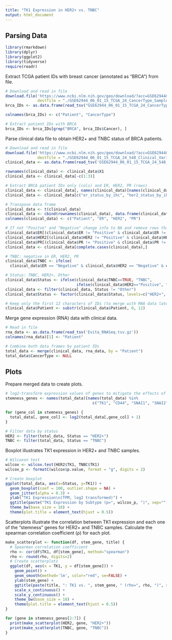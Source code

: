 ```yaml
---
title: "TK1 Expression in HER2+ vs. TNBC"
output: html_document
---
```

## Parsing Data  

```r
library(rmarkdown)
library(dplyr)
library(ggplot2)
library(tidyverse)
require(readr)
```
  
Extract TCGA patient IDs with breast cancer (annotated as "BRCA") from file.  
```r
# Download and read in file
download.file('https://www.ncbi.nlm.nih.gov/geo/download/?acc=GSE62944&format=file&file=GSE62944%5F06%5F01%5F15%5FTCGA%5F24%5FCancerType%5FSamples%2Etxt%2Egz', 
              destfile = "./GSE62944_06_01_15_TCGA_24_CancerType_Samples.txt.gz")
brca_IDs <- as.data.frame(read_tsv("GSE62944_06_01_15_TCGA_24_CancerType_Samples.txt.gz"))

colnames(brca_IDs) <- c("Patient", "CancerType")

# Extract patient IDs with BRCA
brca_IDs <- brca_IDs[grep("BRCA", brca_IDs$Cancer), ]
```
  
Parse clinical data file to obtain HER2+ and TNBC status of BRCA patients.  
```r
# Download and read in file
download.file('https://www.ncbi.nlm.nih.gov/geo/download/?acc=GSE62944&format=file&file=GSE62944%5F06%5F01%5F15%5FTCGA%5F24%5F548%5FClinical%5FVariables%5F9264%5FSamples%2Etxt%2Egz', 
              destfile = "./GSE62944_06_01_15_TCGA_24_548_Clinical_Variables_9264_Samples.txt.gz")
clinical_data <- as.data.frame(read_tsv('GSE62944_06_01_15_TCGA_24_548_Clinical_Variables_9264_Samples.txt.gz'))

rownames(clinical_data) <- clinical_data$X1
clinical_data <- clinical_data[-c(1:3)]

# Extract BRCA patient IDs only (cols) and ER, HER2, PR (rows)
clinical_data <- clinical_data[, names(clinical_data)[names(clinical_data) %in% brca_IDs$Patient]]
clinical_data <- clinical_data[c("er_status_by_ihc", "her2_status_by_ihc", "pr_status_by_ihc"),]

# Transpose data frame
clinical_data <- t(clinical_data)
clinical_data <- cbind(rownames(clinical_data), data.frame(clinical_data, row.names = NULL))
colnames(clinical_data) <- c("Patient", "ER", "HER2", "PR")

# If not "Positve" and "Negative" change info to NA and remove rows that have NA in any column
clinical_data$ER[(clinical_data$ER != "Positive" & clinical_data$ER != "Negative")] <- NA
clinical_data$HER2[(clinical_data$HER2 != "Positive" & clinical_data$HER2 != "Negative")] <- NA
clinical_data$PR[(clinical_data$PR != "Positive" & clinical_data$PR != "Negative")] <- NA
clinical_data <- clinical_data[complete.cases(clinical_data),]

# TNBC: negative in ER, HER2, PR
clinical_data$TNBC <- ifelse(
  clinical_data$ER == "Negative" & clinical_data$HER2 == "Negative" & clinical_data$PR == "Negative", TRUE, FALSE) 

# Status: TNBC, HER2+, Other
clinical_data$Status <- ifelse(clinical_data$TNBC==TRUE, "TNBC", 
                               ifelse(clinical_data$HER2=="Positive", "HER2+", "Other"))
clinical_data <- filter(clinical_data, Status != "Other")
clinical_data$Status <- factor(clinical_data$Status, levels=c("HER2+", "TNBC"))

# Keep only the first 12 characters of IDs (to merge with RNA data later on)
clinical_data$Patient <- substr(clinical_data$Patient, 0, 12)
```
  
Merge gene expression (RNA) data with clinical data.  
```r
# Read in file
rna_data <- as.data.frame(read_tsv('Evita_RNASeq.tsv.gz'))
colnames(rna_data)[1] <- "Patient"

# Combine both data frames by patient IDs
total_data <- merge(clinical_data, rna_data, by = "Patient")
total_data$CancerType <- NULL
```
  
  
## Plots
Prepare merged data to create plots.  
```r
# log2-transform expression values of genes to mitigate the effects of outliers
stemness_genes <- names(total_data)[names(total_data) %in% 
                                      c("TK1", "CD44", "SNAI1", "SNAI2", "TWIST1", "ZEB1", "TGFB1")]

for (gene_col in stemness_genes) {
  total_data[, gene_col] <- log2(total_data[,gene_col] + 1)
}

# Filter data by status
HER2 <- filter(total_data, Status == "HER2+")
TNBC <- filter(total_data, Status == "TNBC")
```
  
Boxplot illustrates TK1 expression in HER2+ and TNBC samples.  
```r
# Wilcoxon test
wilcox <- wilcox.test(HER2$TK1, TNBC$TK1)
wilcox_p <- formatC(wilcox$p.value, format = "g", digits = 2)

# Create boxplot
ggplot(total_data, aes(x=Status, y=TK1)) + 
  geom_boxplot(coef = 100, outlier.shape = NA) + 
  geom_jitter(alpha = 0.3) +
  ylab("TK1 Expression\n(TPM, log2 transformed)") +
  ggtitle(paste("TK1 Expression by Subtype (p=", wilcox_p, ")", sep="")) +
  theme_bw(base_size = 18) +
  theme(plot.title = element_text(hjust = 0.5))
```
  
  
Scatterplots illustrate the correlation between TK1 expression and each one of the "stemness" genes for HER2+ and TNBC samples.
Calculate the spearman correlation coefficient (ρ) for each plot.  
```r
make_scatterplot <- function(df, stem_gene, title) {
  # Spearman correlation coefficient
  rho <- cor(df$TK1, df[stem_gene], method="spearman")
  rho <- round(rho, digits=2)
  # Create scatterplots
  ggplot(df, aes(x = TK1, y = df[stem_gene])) + 
    geom_point() + 
    geom_smooth(method='lm', color="red", se=FALSE) +
    ylab(stem_gene) + 
    ggtitle(paste(title, ": TK1 vs. ", stem_gene, " (rho=", rho, ")", sep="")) +
    scale_x_continuous() + 
    scale_y_continuous() + 
    theme_bw(base_size = 18) +
    theme(plot.title = element_text(hjust = 0.5))
}

for (gene in stemness_genes[2:7]) {
  print(make_scatterplot(HER2, gene, "HER2+"))
  print(make_scatterplot(TNBC, gene, "TNBC"))
}

```

